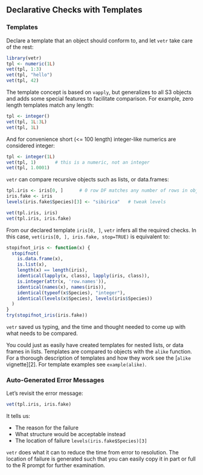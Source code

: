 ## Declarative Checks with Templates

### Templates

Declare a template that an object should conform to, and let `vetr` take care of
the rest:

```r
library(vetr)
tpl <- numeric(1L)
vet(tpl, 1:3)
vet(tpl, "hello")
vet(tpl, 42)
```

The template concept is based on `vapply`, but generalizes to all S3 objects and
adds some special features to facilitate comparison.  For example, zero length
templates match any length:

```r
tpl <- integer()
vet(tpl, 1L:3L)
vet(tpl, 1L)
```

And for convenience short (<= 100 length) integer-like numerics are considered
integer:

```r
tpl <- integer(1L)
vet(tpl, 1)       # this is a numeric, not an integer
vet(tpl, 1.0001)
```

`vetr` can compare recursive objects such as lists, or data.frames:

```r
tpl.iris <- iris[0, ]      # 0 row DF matches any number of rows in object
iris.fake <- iris
levels(iris.fake$Species)[3] <- "sibirica"   # tweak levels

vet(tpl.iris, iris)
vet(tpl.iris, iris.fake)
```

From our declared template `iris[0, ]`, `vetr` infers all the required checks.
In this case, `vet(iris[0, ], iris.fake, stop=TRUE)` is equivalent to:

```r
stopifnot_iris <- function(x) {
  stopifnot(
    is.data.frame(x),
    is.list(x),
    length(x) == length(iris),
    identical(lapply(x, class), lapply(iris, class)),
    is.integer(attr(x, 'row.names')),
    identical(names(x), names(iris)),
    identical(typeof(x$Species), "integer"),
    identical(levels(x$Species), levels(iris$Species))
  )
}
try(stopifnot_iris(iris.fake))
```

`vetr` saved us typing, and the time and thought needed to come up with what
needs to be compared.

You could just as easily have created templates for nested lists, or data frames
in lists.  Templates are compared to objects with the `alike` function.  For a
thorough description of templates and how they work see the [`alike`
vignette][2].  For template examples see `example(alike)`.

### Auto-Generated Error Messages

Let's revisit the error message:

```r
vet(tpl.iris, iris.fake)
```

It tells us:

* The reason for the failure
* What structure would be acceptable instead
* The location of failure `levels(iris.fake$Species)[3]`

`vetr` does what it can to reduce the time from error to resolution.  The
location of failure is generated such that you can easily copy it in part or
full to the R prompt for further examination.
